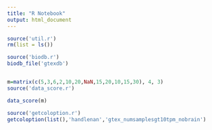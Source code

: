 ---
title: "R Notebook"
output: html_document
---

```{r}
source('util.r')
rm(list = ls())
```

```{r}
source('biodb.r')
biodb_file('gtexdb')


m=matrix(c(5,3,6,2,10,20,NaN,15,20,10,15,30), 4, 3)
source('data_score.r')

data_score(m)
```

```{r}
source('getcoloption.r')
getcoloption(list(),'handlenan','gtex_numsamplesgt10tpm_nobrain')
```